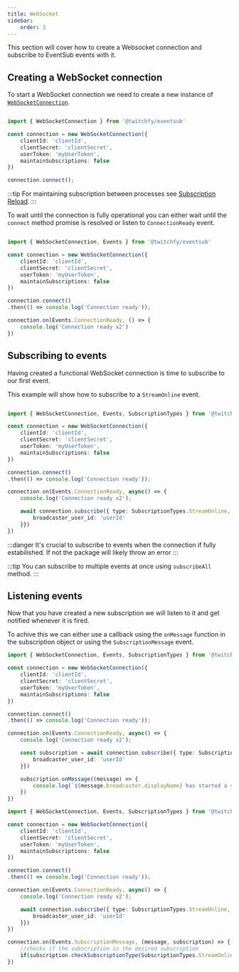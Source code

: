 ```yaml
---
title: WebSocket
sidebar:
    order: 3
---
```



This section will cover how to create a Websocket connection and subscribe to EventSub events with it.

## Creating a WebSocket connection

To start a WebSocket connection we need to create a new instance of [`WebSocketConnection`](/api/eventsub/classes/websocketconnection).

```ts title='websocket.ts'

import { WebSocketConnection } from '@twitchfy/eventsub'

const connection = new WebSocketConnection({
    clientId: 'clientId',
    clientSecret: 'clientSecret',
    userToken: 'myUserToken',
    maintainSubscriptions: false
})

connection.connect();
```

:::tip
For maintaining subscription between processes see [Subscription Reload](./subscriptionreload).
:::

To wait until the connection is fully operational you can either wait until the `connect` method promise is resolved or listen to `ConnectionReady` event.

```ts title='websocket.ts' ins={11, 13-15}

import { WebSocketConnection, Events } from '@twitchfy/eventsub'

const connection = new WebSocketConnection({
    clientId: 'clientId',
    clientSecret: 'clientSecret',
    userToken: 'myUserToken',
    maintainSubscriptions: false
})

connection.connect()
.then(() => console.log('Connection ready'));

connection.on(Events.ConnectionReady, () => {
    console.log('Connection ready x2')
})
```

## Subscribing to events

Having created a functional WebSocket connection is time to subscribe to our first event. 

This example will show how to subscribe to a `StreamOnline` event.

```ts title='websocket.ts' ins={16-18}

import { WebSocketConnection, Events, SubscriptionTypes } from '@twitchfy/eventsub'

const connection = new WebSocketConnection({
    clientId: 'clientId',
    clientSecret: 'clientSecret',
    userToken: 'myUserToken',
    maintainSubscriptions: false
})

connection.connect()
.then(() => console.log('Connection ready'));

connection.on(Events.ConnectionReady, async() => {
    console.log('Connection ready x2');

    await connection.subscribe({ type: SubscriptionTypes.StreamOnline, options: {
        broadcaster_user_id: 'userId'
    }})
})
```

:::danger
It's crucial to subscribe to events when the connection if fully estabilished. If not the package will likely throw an error
:::

:::tip
You can subscribe to multiple events at once using `subscribeAll` method.
:::

## Listening events

Now that you have created a new subscription we will listen to it and get notified whenever it is fired.

To achive this we can either use a callback using the `onMessage` function in the subscription object or using the `SubscriptionMessage` event.

<Tabs>
<TabItem label="Callback">

```ts showLineNumbers copy title="websocket.ts" ins={20-22}
import { WebSocketConnection, Events, SubscriptionTypes } from '@twitchfy/eventsub'

const connection = new WebSocketConnection({
    clientId: 'clientId',
    clientSecret: 'clientSecret',
    userToken: 'myUserToken',
    maintainSubscriptions: false
})

connection.connect()
.then(() => console.log('Connection ready'));

connection.on(Events.ConnectionReady, async() => {
    console.log('Connection ready x2');

    const subscription = await connection.subscribe({ type: SubscriptionTypes.StreamOnline, options: {
        broadcaster_user_id: 'userId'
    }})

    subscription.onMessage((message) => {
        console.log(`${message.broadcaster.displayName} has started a stream at ${message.stream.startedAt.toLocaleDateString()}`)
    })
})
```
</TabItem>

<TabItem label="SubscriptionMessage">

```ts showLineNumbers copy title="websocket.ts" ins={21-24}
import { WebSocketConnection, Events, SubscriptionTypes } from '@twitchfy/eventsub'

const connection = new WebSocketConnection({
    clientId: 'clientId',
    clientSecret: 'clientSecret',
    userToken: 'myUserToken',
    maintainSubscriptions: false
})

connection.connect()
.then(() => console.log('Connection ready'));

connection.on(Events.ConnectionReady, async() => {
    console.log('Connection ready x2');

    await connection.subscribe({ type: SubscriptionTypes.StreamOnline, options: {
        broadcaster_user_id: 'userId'
    }})
})

connection.on(Events.SubscriptionMessage, (message, subscription) => {
    //checks if the subscription is the desired subscription
    if(subscription.checkSubscriptionType(SubscriptionTypes.StreamOnline)) console.log(`${message.broadcaster.displayName} has started a stream at ${message.stream.startedAt.toLocaleDateString()}`)
})
```
</TabItem>
</Tabs>
